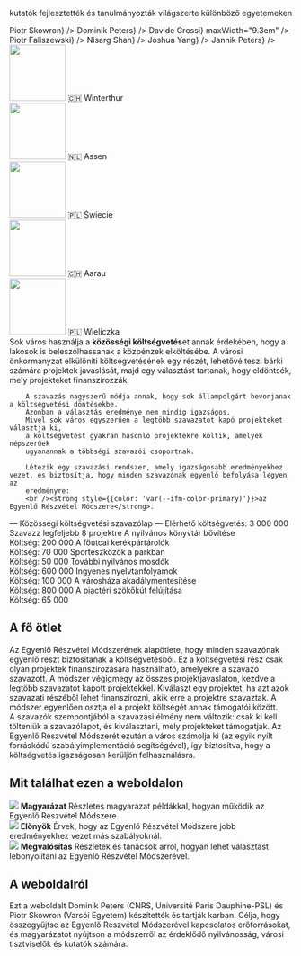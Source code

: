 
<section className={styles.universityLogos}>
    <p>kutatók fejlesztették és tanulmányozták világszerte különböző egyetemeken</p>
    <div className={styles.logoList}>
        <UniversityLogo logo="logo-warsaw-en.svg" uniName="Varsói Egyetem" link={<a href="https://www.mimuw.edu.pl/~ps219737/">Piotr Skowron</a>} />
        <UniversityLogo logo="logo-cnrs.svg" uniName="CNRS, Franciaország" link={<a href="http://dominik-peters.de/">Dominik Peters</a>} />
        <UniversityLogo logo="logo-groningen-en.svg" uniName="Groningeni Egyetem" link={<a href="https://davidegrossi.me/">Davide Grossi</a>} maxWidth="9.3em" />
        <UniversityLogo logo="logo-agh.svg" uniName="AGH Tudományos és Műszaki Egyetem, Krakkó" link={<a href="https://home.agh.edu.pl/~faliszew/">Piotr Faliszewski</a>} />
        <UniversityLogo logo="logo-toronto.svg" uniName="Torontói Egyetem" link={<a href="https://www.cs.toronto.edu/~nisarg/index.html">Nisarg Shah</a>} />
        <UniversityLogo logo="logo-eth.svg" uniName="ETH Zürich" link={<a href="https://democracy.dsi.uzh.ch/member/joshua-yang/">Joshua Yang</a>} />
        <UniversityLogo logo="logo-tu-berlin.svg" uniName="TU Berlin" link={<a href="https://sites.google.com/view/jannikpeters">Jannik Peters</a>} />
    </div>
</section>

<section className={[styles.contentSection, styles.cities2023].join(' ')}>
  <div className={styles.columns}>
    <div>
      <Link to="https://kulturkomitee.win/infos/gefoerderte-projekte/"><img src={useBaseUrl('/img/winterthur.png')} width="100" height="100" /></Link>
      <Link to="https://kulturkomitee.win/infos/gefoerderte-projekte/">🇨🇭 Winterthur</Link>
    </div>
    <div>
      <Link to="https://www.assen.nl/top-idee-kom-ermee"><img src={useBaseUrl('/img/assen.png')} width="100" height="100" /></Link>
      <Link to="https://www.assen.nl/top-idee-kom-ermee">🇳🇱 Assen</Link>
    </div>
    <div>
      <Link to="elections/swiecie-2024"><img src={useBaseUrl('/img/swiecie.png')} width="100" height="100" /></Link>
      <Link to="elections/swiecie-2024">🇵🇱 Świecie</Link>
    </div>
    <div>
      <Link to="elections/aarau-2023"><img src={useBaseUrl('/img/aarau.jpg')} width="100" height="100" /></Link>
      <Link to="elections/aarau-2023">🇨🇭 Aarau</Link>
    </div>
    <div>
      <Link to="elections/zielony-milion"><img src={useBaseUrl('/img/wielieczka.jpg')} width="100" height="100" /></Link>
      <Link to="elections/zielony-milion">🇵🇱 Wieliczka</Link>
    </div>
  </div>
</section>

<section className={styles.contentSectionFlex}>
  <div className={styles.ballotExplanation}>
        Sok város használja a <strong style={{color: 'var(--ifm-color-primary)'}}>közösségi költségvetés</strong>et annak érdekében, hogy a lakosok is beleszólhassanak a közpénzek elköltésébe.
        A városi önkormányzat elkülöníti költségvetésének egy részét,
        lehetővé teszi bárki számára projektek javaslását, majd
        egy választást tartanak, hogy eldöntsék, mely projekteket finanszírozzák.
       
        A szavazás nagyszerű módja annak, hogy sok állampolgárt bevonjanak a költségvetési döntésekbe.
        Azonban a választás eredménye nem mindig igazságos.
        Mivel sok város egyszerűen a legtöbb szavazatot kapó projekteket választja ki,
        a költségvetést gyakran hasonló projektekre költik, amelyek népszerűek
        ugyanannak a többségi szavazói csoportnak.
       
        Létezik egy szavazási rendszer, amely igazságosabb eredményekhez vezet, és biztosítja, hogy minden szavazónak egyenlő befolyása legyen az
        eredményre:
        <br /><strong style={{color: 'var(--ifm-color-primary)'}}>az Egyenlő Részvétel Módszere</strong>.
  </div>
  <div className={styles.approvalBallotExample}>
      <span style={{fontWeight: 500, fontSize: '110%'}}>&mdash; Közösségi költségvetési szavazólap &mdash;</span>
      <span>Elérhető költségvetés: <CurrencySymbol/>3 000 000</span>
      <span style={{fontStyle: 'italic', marginBottom: '5px'}}>Szavazz legfeljebb 8 projektre</span>
      <BallotExampleOption selected>A nyilvános könyvtár bővítése <br /> Költség: <CurrencySymbol/>200 000</BallotExampleOption>
      <BallotExampleOption>A főutcai kerékpártárolók <br /> Költség: <CurrencySymbol/>70 000</BallotExampleOption>
      <BallotExampleOption selected>Sporteszközök a parkban <br /> Költség: <CurrencySymbol/>50 000</BallotExampleOption>
      <BallotExampleOption selected>További nyilvános mosdók <br /> Költség: <CurrencySymbol/>600 000</BallotExampleOption>
      <BallotExampleOption>Ingyenes nyelvtanfolyamok <br /> Költség: <CurrencySymbol/>100 000</BallotExampleOption>
      <BallotExampleOption>A városháza akadálymentesítése <br /> Költség: <CurrencySymbol/>800 000</BallotExampleOption>
      <BallotExampleOption>A piactéri szökőkút felújítása <br /> Költség: <CurrencySymbol/>65 000</BallotExampleOption>
  </div>
</section>

<section className={styles.contentSection}>
  <h2>A fő ötlet</h2>
      Az Egyenlő Részvétel Módszerének alapötlete, hogy minden szavazónak egyenlő részt biztosítanak a költségvetésből.
      Ez a költségvetési rész csak olyan projektek finanszírozására használható, amelyekre a szavazó szavazott.
      A módszer végigmegy az összes projektjavaslaton, kezdve a legtöbb szavazatot kapott projektekkel.
      Kiválaszt egy projektet, ha azt azok szavazati részéből lehet finanszírozni, akik erre a projektre szavaztak.
      A módszer egyenlően osztja el a projekt költségét annak támogatói között.
  <div className={styles.sankeyImage}>
      <div className={styles.sankeyContainer}>
        <Sankey />
      </div>
  </div>
      A szavazók szempontjából a szavazási élmény nem változik: csak ki kell tölteniük a szavazólapot,
      és kiválasztani, mely projekteket támogatják. Az Egyenlő Részvétel Módszerét ezután a város számolja ki
      (az egyik nyílt forráskódú szabályimplementáció segítségével), így biztosítva, hogy a költségvetés igazságosan kerüljön felhasználásra.
</section>

<section className={styles.contentSection}>
  <h2>Mit találhat ezen a weboldalon</h2>
  <div className={styles.columns}>
    <div>
      <Link to="explanation"><img src={useBaseUrl('/img/fund.svg')}/></Link>
      <Link to="explanation"><strong>Magyarázat</strong></Link>
      <Link to="explanation"><span>Részletes magyarázat példákkal, hogyan működik az Egyenlő Részvétel Módszere.</span></Link>
    </div>
    <div>
      <Link to="benefits"><img src={useBaseUrl('/img/growth.svg')}/></Link>
      <Link to="benefits"><strong>Előnyök</strong></Link>
      <Link to="benefits"><span>Érvek, hogy az Egyenlő Részvétel Módszere jobb eredményekhez vezet más szabályoknál.</span></Link>
    </div>
    <div>
      <Link to="implementation"><img src={useBaseUrl('/img/clipboard.svg')}/></Link>
      <Link to="implementation"><strong>Megvalósítás</strong></Link>
      <Link to="implementation"><span>Részletek és tanácsok arról, hogyan lehet választást lebonyolítani az Egyenlő Részvétel Módszerével.</span></Link>
    </div>
  </div>
</section>

<section className={styles.contentSection}>
  <h2>A weboldalról</h2>
  <p style={{ fontSize: '1.2em' }}>Ezt a weboldalt <Link to="contacts">Dominik Peters (CNRS, Université Paris Dauphine-PSL) és Piotr Skowron (Varsói Egyetem)</Link> készítették és tartják karban.
      Célja, hogy összegyűjtse az Egyenlő Részvétel Módszerével kapcsolatos erőforrásokat, és magyarázatot nyújtson a módszerről az érdeklődő nyilvánosság,
      városi tisztviselők és kutatók számára.</p>
</section>
